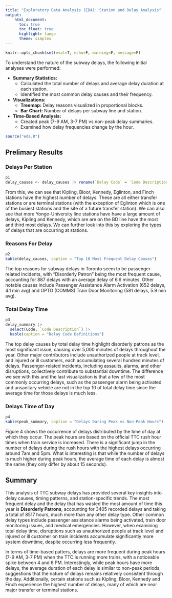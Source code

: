 ```yaml
---
title: "Exploratory Data Analysis (EDA): Station and Delay Analysis"
output: 
    html_document: 
      toc: true
      toc_float: true
      highlight: tango
      theme: simplex
---
```


```r
knitr::opts_chunk$set(eval=T, echo=F, warning=F, message=F)
```

To understand the nature of the subway delays, the following initial analyses were performed:

* **Summary Statistics:**
    * Calculated the total number of delays and average delay duration at each station.
    * Identified the most common delay causes and their frequency.
* **Visualizations:**
    * **Treemap:** Delay reasons visualized in proportional blocks.
    * **Bar Chart:** Number of delays per subway line and station.
* **Time-Based Analysis:**
    * Created peak (7-9 AM, 3-7 PM) vs non-peak delay summaries.
    * Examined how delay frequencies change by the hour.

```r
source("eda.R")
```

## Prelimary Results {.tabset}

### Delays Per Station

```r
p1
delay_causes <- delay_causes |> rename(`Delay Code` = `Code Description`)
```

From this, we can see that Kipling, Bloor, Kennedy, Eglinton, and Finch stations have the highest number of delays. These are all either transfer stations or are terminal stations (with the exception of Eglinton which is one of the busiest stations and the site of a future transfer station). We can also see that more Yonge-University line stations have have a large amount of delays, Kipling and Kennedy, which are are on the BD line have the most and third most delays. We can further look into this by exploring the types of delays that are occurring at stations.

### Reasons For Delay

```r
p2
kable(delay_causes, caption = "Top 10 Most Frequent Delay Causes")
```

The top reasons for subway delays in Toronto seem to be passenger-related incidents, with "Disorderly Patron" being the most frequent cause, accounting for 887 delays with an average delay of 6.6 minutes. Other notable causes include Passenger Assistance Alarm Activation (652 delays, 4.1 min avg) and OPTO (COMMS) Train Door Monitoring (581 delays, 5.9 min avg).

### Total Delay Time

```r
p3
delay_summary |> 
  select(Code, `Code Description`) |> 
  kable(caption = "Delay Code Definitions")
```

The top delay causes by total delay time highlight disorderly patrons as the most significant issue, causing over 5,000 minutes of delays throughout the year. Other major contributors include unauthorized people at track level, and injured or ill customers, each accumulating several hundred minutes of delays. Passenger-related incidents, including assaults, alarms, and other disruptions, collectively contribute to substantial downtime. The difference we see with this and the last visualization is that a few of the most commonly occurring delays, such as the passenger alarm being activated and unsanitary vehicle are not in the top 10 of total delay time since the average time for those delays is much less.

### Delays Time of Day

```r
p4
kable(peak_summary, caption = "Delays During Peak vs Non-Peak Hours")
```

Figure 4 shows the occurrence of delays distributed by the time of day at which they occur. The peak hours are based on the official TTC rush hour times when train service is increased. There is a significant jump in the number of delays during the rush hours with the highest delays occurring around 7am and 5pm. What is interesting is that while the number of delays is much higher during peak hours, the average time of each delay is almost the same (they only differ by about 15 seconds).

## Summary
This analysis of TTC subway delays has provided several key insights into delay causes, timing patterns, and station-specific trends. The most frequent delay and the delay that has wasted the most amount of time this year is **Disorderly Patrons**, accounting for 3405 recorded delays and taking a total of 8517 hours, much more than any other delay type. Other common delay types include passenger assistance alarms being activated, train door monitoring issues, and medical emergencies. However, when examining total delay time, disruptions such as unauthorized people at track level and injured or ill customer on train incidents accumulate significantly more system downtime, despite occurring less frequently.

In terms of time-based patters, delays are more frequent during peak hours (7-9 AM, 3-7 PM) when the TTC is running more trains, with a noticeable spike between 4 and 6 PM. Interestingly, while peak hours have more delays, the average duration of each delay is similar to non-peak periods, suggestions that the nature of delays remains relatively consistent through the day. Additionally, certain stations such as Kipling, Bloor, Kennedy and Finch experience the highest number of delays, many of which are near major transfer or terminal stations.
